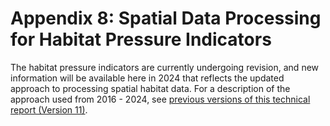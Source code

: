 # Appendix 8: Spatial Data Processing for Habitat Pressure Indicators {#appendix-8 .unnumbered}

The habitat pressure indicators are currently undergoing revision, and new information will be available here in 2024 that reflects the updated approach to processing spatial habitat data. For a description of the approach used from 2016 - 2024, see [previous versions of this technical report (Version 11)](https://salmonwatersheds.ca/document_library_files/lib_475.pdf).
